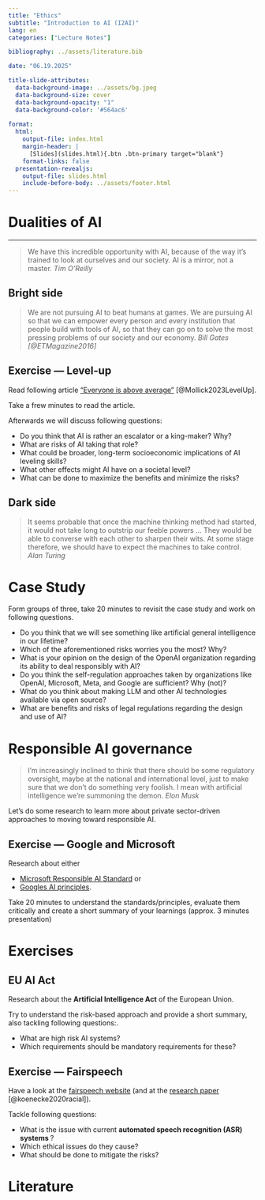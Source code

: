 ```yaml
---
title: "Ethics"
subtitle: "Introduction to AI (I2AI)"
lang: en
categories: ["Lecture Notes"]

bibliography: ../assets/literature.bib

date: "06.19.2025"

title-slide-attributes:
  data-background-image: ../assets/bg.jpeg
  data-background-size: cover
  data-background-opacity: "1"
  data-background-color: '#564ac6'
  
format:
  html:
    output-file: index.html
    margin-header: | 
      [Slides](slides.html){.btn .btn-primary target="blank"}
    format-links: false   
  presentation-revealjs:
    output-file: slides.html
    include-before-body: ../assets/footer.html
---
```


# Dualities of AI {.headline-only}

-----

:::medium
> We have this incredible opportunity with AI, because of the way it’s trained to look at ourselves and our society. AI is a mirror, not a master. *Tim O’Reilly*
:::

## Bright side

:::medium
> We are not pursuing AI to beat humans at games. We are pursuing AI so that we can [empower every person and every institution]{.link-color} that people build with tools of AI, so that they can go on to solve the most pressing problems of our society and our economy. *Bill Gates [@ETMagazine2016]*
:::

## Exercise — Level-up {background-color="black"}

Read following article ["Everyone is above average"](https://www.oneusefulthing.org/p/everyone-is-above-average?utm_campaign=post&utm_medium=web) [@Mollick2023LevelUp].

Take a frew minutes to read the article.

Afterwards we will discuss following questions:

- Do you think that AI is rather an escalator or a king-maker? Why?
- What are risks of AI taking that role?
- What could be broader, long-term socioeconomic implications of AI leveling skills?
- What other effects might AI have on a societal level?
- What can be done to maximize the benefits and minimize the risks?

<!-- 

Equity of Access: Does the widespread adoption of AI tools for professional tasks create equitable opportunities for individuals across different skill levels and socioeconomic backgrounds, or does it exacerbate existing inequalities by favoring those with access to technology and training?
Fairness in Skill Enhancement: How can we ensure that AI-powered skill enhancement is distributed fairly among individuals, without privileging certain groups or disadvantaging others? Are there measures in place to address potential biases in AI algorithms that may disproportionately benefit or hinder specific demographics?
Impact on Human Creativity: To what extent does reliance on AI for tasks such as idea generation and creative writing impact human creativity and innovation? Are there risks of stifling originality and diversity of thought in favor of AI-generated solutions that conform to established patterns and norms?
Ethical Use of AI Assistance: What ethical considerations should guide the use of AI tools in professional tasks, particularly in fields where human judgment and ethical decision-making are critical? How can we ensure that AI assistance complements human skills and expertise, rather than substituting or diminishing them?
Worker Reskilling and Job Displacement: How should societies address the potential impact of AI on workforce dynamics, including job displacement and the need for continuous reskilling? Are there ethical responsibilities for employers, policymakers, and educational institutions to support workers in adapting to changing skill requirements and employment opportunities?
Transparency and Accountability: Who is responsible for ensuring transparency and accountability in the development and deployment of AI tools for professional tasks? What mechanisms should be in place to address concerns about algorithmic transparency, bias, and unintended consequences, particularly in fields where AI decisions can have significant real-world impacts?
Long-Term Socioeconomic Effects: What are the broader socioeconomic implications of AI leveling skills distribution across various professional tasks? How can societies mitigate potential negative effects on income inequality, job satisfaction, and overall well-being, while maximizing the benefits of AI-driven skill enhancement for individuals and communities?
Human-AI Collaboration and Autonomy: How can we foster meaningful collaboration between humans and AI systems in professional settings, while preserving human autonomy and agency? What ethical guidelines should govern the division of tasks and responsibilities between humans and AI, particularly in contexts where decisions have ethical or moral implications?

-->

## Dark side

:::medium
> It seems probable that once the machine thinking method had started, it would not take long to outstrip our feeble powers … They would be able to converse with each other to sharpen their wits. [At some stage therefore, we should have to expect the machines to take control.]{.link-color} *Alan Turing*
:::

# Case Study {background-color="black"}

Form groups of three, take 20 minutes to revisit the case study and work on following questions.

- Do you think that we will see something like artificial general intelligence in our lifetime? 
- Which of the aforementioned risks worries you the most? Why?
- What is your opinion on the design of the OpenAI organization regarding its ability to deal responsibly with AI?
- Do you think the self-regulation approaches taken by organizations like OpenAI, Microsoft, Meta, and Google are sufficient? Why (not)?
- What do you think about making LLM and other AI technologies available via open source?
- What are benefits and risks of legal regulations regarding the design and use of AI?

# Responsible AI governance

> I’m increasingly inclined to think that there should be some regulatory oversight, maybe at the national and international level, just to make sure that we don’t do something very foolish. I mean with artificial intelligence we’re summoning the demon. *Elon Musk*

Let's do some research to learn more about private sector-driven approaches to moving toward responsible AI.

## Exercise — Google and Microsoft  {background-color="black"}

Research about either

- [Microsoft Responsible AI Standard](https://www.microsoft.com/en-us/ai/principles-and-approach) or
- [Googles AI principles](https://ai.google/responsibility).

Take 20 minutes to understand the standards/principles, evaluate them critically and create a short summary of your learnings (approx. 3 minutes presentation)

# Exercises {.headline-only}

## EU AI Act {background-color="black"}

Research about the __Artificial Intelligence Act__ of the European Union.

Try to understand the risk-based approach and provide a short summary, also tackling following questions:.

- What are high risk AI systems?
- Which requirements should be mandatory requirements for these?

## Exercise — Fairspeech {background-color="black"}

Have a look at the [fairspeech website](https://fairspeech.stanford.edu/) (and at the [research paper](https://www.pnas.org/doi/full/10.1073/pnas.1915768117) [@koenecke2020racial]).

Tackle following questions:

- What is the issue with current __automated speech recognition (ASR) systems __?
- Which ethical issues do they cause?
- What should be done to mitigate the risks?

# Literature
::: {#refs}
:::